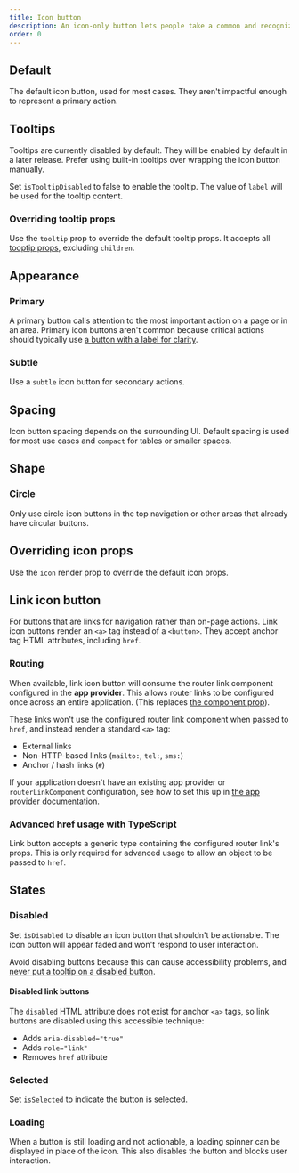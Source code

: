 ```yaml
---
title: Icon button
description: An icon-only button lets people take a common and recognizable action where space is limited.
order: 0
---
```




## Default

The default icon button, used for most cases. They aren't impactful enough to represent a primary action.

<Example Component={IconButtonDefault} packageName="@atlaskit/button" />

## Tooltips

<SectionMessage appearance="information">
  Tooltips are currently disabled by default. They will be enabled by default in
  a later release. Prefer using built-in tooltips over wrapping the icon button
  manually.
</SectionMessage>

Set `isTooltipDisabled` to false to enable the tooltip. The value of `label` will be used for the tooltip content.

<Example Component={IconButtonTooltip} packageName="@atlaskit/button" />

### Overriding tooltip props

Use the `tooltip` prop to override the default tooltip props. It accepts all [tooptip props](/components/tooltip/code), excluding `children`.

<Example Component={IconButtonTooltipOptions} packageName="@atlaskit/button" />

## Appearance

### Primary

A primary button calls attention to the most important action on a page or in an area. Primary icon buttons aren't common because critical actions should typically use [a button with a label for clarity](components/button/button-new).

<Example Component={IconButtonPrimary} packageName="@atlaskit/button" />

### Subtle

Use a `subtle` icon button for secondary actions.

<Example Component={IconButtonSubtle} packageName="@atlaskit/button" />

## Spacing

Icon button spacing depends on the surrounding UI. Default spacing is used for most use cases and `compact` for tables or smaller spaces.

<Example Component={IconButtonSpacing} packageName="@atlaskit/button" />

## Shape

### Circle

Only use circle icon buttons in the top navigation or other areas that already have circular buttons.

<Example Component={IconButtonCircle} packageName="@atlaskit/button" />

## Overriding icon props

Use the `icon` render prop to override the default icon props.

<Example Component={IconButtonIconOverrides} packageName="@atlaskit/button" />

## Link icon button

For buttons that are links for navigation rather than on-page actions. Link icon buttons render an `<a>` tag instead of a `<button>`. They accept anchor tag HTML attributes, including `href`.

<Example Component={LinkIconButton} packageName="@atlaskit/button" />

### Routing

When available, link icon button will consume the router link component configured in the **app provider**. This allows router links to be configured once across an entire application. (This replaces [the component prop](/components/button/examples#routing)).

These links won't use the configured router link component when passed to `href`, and instead render a standard `<a>` tag:

- External links
- Non-HTTP-based links (`mailto:`, `tel:`, `sms:`)
- Anchor / hash links (`#`)

If your application doesn't have an existing app provider or `routerLinkComponent` configuration, see how to set this up in [the app provider documentation](/components/app-provider/examples#router-links).

### Advanced href usage with TypeScript

Link button accepts a generic type containing the configured router link's props. This is only required for advanced usage to allow an object to be passed to `href`.

<Example
  Component={LinkIconButtonWithRouting}
  packageName="@atlaskit/button"
  appearance="source-only"
/>

## States

### Disabled

Set `isDisabled` to disable an icon button that shouldn't be actionable. The icon button will appear faded and won't respond to user interaction.

Avoid disabling buttons because this can cause accessibility problems, and [never put a tooltip on a disabled button](/components/button-new/usage#do-not-put-tooltips-on-disabled-buttons).

<Example Component={IconButtonDisabled} packageName="@atlaskit/button" />

#### Disabled link buttons

The `disabled` HTML attribute does not exist for anchor `<a>` tags, so link buttons are disabled using this accessible technique:

- Adds `aria-disabled="true"`
- Adds `role="link"`
- Removes `href` attribute

<Example Component={LinkIconButtonDisabled} packageName="@atlaskit/button" />

### Selected

Set `isSelected` to indicate the button is selected.

<Example Component={IconButtonSelected} packageName="@atlaskit/button" />

### Loading

When a button is still loading and not actionable, a loading spinner can be displayed in place of the icon. This also disables the button and blocks user interaction.

<Example Component={IconButtonLoading} packageName="@atlaskit/button" />

